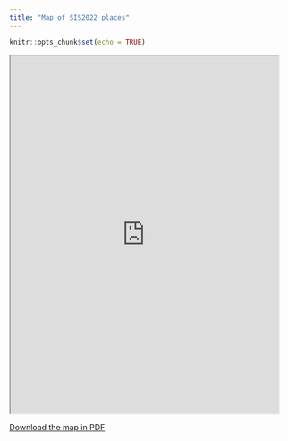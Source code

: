 ```yaml
---
title: "Map of SIS2022 places"
---
```


```r
knitr::opts_chunk$set(echo = TRUE)
```

<!-- [](https://www.google.com/maps/d/edit?mid=1JuE9NpJ070JuYx1Y-TSZhj929YmiSjM&usp=sharing) -->

<!-- https://www.google.com/maps/d/edit?mid=1JuE9NpJ070JuYx1Y-TSZhj929YmiSjM&usp=sharing -->

<iframe src="https://www.google.com/maps/d/embed?mid=1JuE9NpJ070JuYx1Y-TSZhj929YmiSjM&hl=en&ehbc=2E312F" width="480" height="640"></iframe>

[Download the map in PDF](https://drive.google.com/file/d/12bwki3Qr47tkOGzB5WWo7FBxl7O6-kbh/view?usp=sharing)